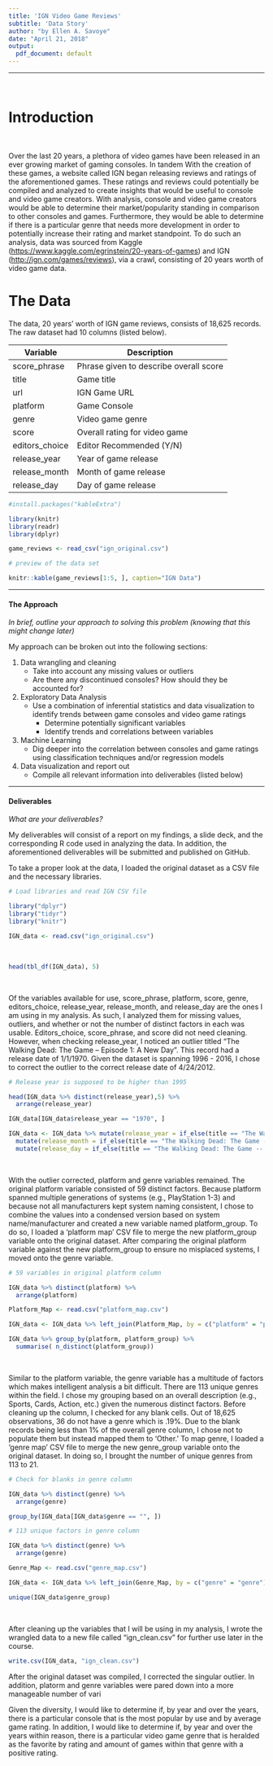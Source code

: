 ```yaml
---
title: 'IGN Video Game Reviews'
subtitle: 'Data Story'
author: "by Ellen A. Savoye"
date: "April 21, 2018"
output:
  pdf_document: default
---
```

***
<br>

# Introduction  

<br>

Over the last 20 years, a plethora of video games have been released in an ever growing market of gaming consoles. In tandem With the creation of these games, a website called IGN began releasing reviews and ratings of the aforementioned games. These ratings and reviews could potentially be compiled and analyzed to create insights that would be useful to console and video game creators. With analysis, console and video game creators would be able to determine their market/popularity standing in comparison to other consoles and games. Furthermore, they would be able to determine if there is a particular genre that needs more development in order to potentially increase their rating and market standpoint. To do such an analysis, data was sourced from Kaggle (<https://www.kaggle.com/egrinstein/20-years-of-games>) and IGN (<http://ign.com/games/reviews>), via a crawl, consisting of 20 years worth of video game data.


# The Data


The data, 20 years' worth of IGN game reviews, consists of 18,625 records. The raw dataset had 10 columns (listed below). 

|Variable|Description|
|----|----|
|score_phrase| Phrase given to describe overall score
|title| Game title 
|url| IGN Game URL
|platform| Game Console
|genre| Video game genre
|score| Overall rating for video game
|editors_choice| Editor Recommended (Y/N) 
|release_year| Year of game release
|release_month| Month of game release
|release_day| Day of game release


```r
#install.packages("kableExtra")

library(knitr)
library(readr)
library(dplyr)

game_reviews <- read_csv("ign_original.csv")

```

```r
# preview of the data set

knitr::kable(game_reviews[1:5, ], caption="IGN Data")

```

***

#### **The Approach**
*In brief, outline your approach to solving this problem (knowing that this might
change later)*

My approach can be broken out into the following sections:

1. Data wrangling and cleaning
    + Take into account any missing values or outliers
    + Are there any discontinued consoles? How should they be accounted for?
2. Exploratory Data Analysis
    + Use a combination of inferential statistics and data visualization to identify trends between game consoles and video game ratings
        + Determine potentially significant variables
        + Identify trends and correlations between variables
3. Machine Learning
    + Dig deeper into the correlation between consoles and game ratings using classification techniques and/or regression models
4. Data visualization and report out
    + Compile all relevant information into deliverables (listed below)
  
***

#### **Deliverables**
*What are your deliverables?*

My deliverables will consist of a report on my findings, a slide deck, and the corresponding R code used in analyzing the data. In addition, the aforementioned deliverables will be submitted and published on GitHub.






 To take a proper look at the data, I loaded the original dataset as a CSV file and the necessary libraries.

```r
# Load libraries and read IGN CSV file

library("dplyr")
library("tidyr")
library("knitr")

IGN_data <- read.csv("ign_original.csv")
```

<br>

```r
head(tbl_df(IGN_data), 5)
```

<br>

Of the variables available for use, score_phrase, platform, score, genre, editors_choice, release_year, release_month, and release_day are the ones I am using in my analysis. As such, I analyzed them for missing values, outliers, and whether or not the number of distinct factors in each was usable. Editors_choice, score_phrase, and score did not need cleaning. However, when checking release_year, I noticed an outlier titled "The Walking Dead: The Game -- Episode 1: A New Day". This record had a release date of 1/1/1970. Given the dataset is spanning 1996 - 2016, I chose to correct the outlier to the correct release date of 4/24/2012.

```r
# Release year is supposed to be higher than 1995

head(IGN_data %>% distinct(release_year),5) %>% 
  arrange(release_year)

IGN_data[IGN_data$release_year == "1970", ]

IGN_data <- IGN_data %>% mutate(release_year = if_else(title == "The Walking Dead: The Game -- Episode 1: A New Day", as.integer(2012), release_year)) %>% 
  mutate(release_month = if_else(title == "The Walking Dead: The Game -- Episode 1: A New Day", as.integer(4), release_month)) %>% 
  mutate(release_day = if_else(title == "The Walking Dead: The Game -- Episode 1: A New Day", as.integer(24), release_day))

```

<br>

With the outlier corrected, platform and genre variables remained. The original platform variable consisted of 59 distinct factors. Because platform spanned multiple generations of systems (e.g., PlayStation 1-3) and because not all manufacturers kept system naming consistent, I chose to combine the values into a condensed version based on system name/manufacturer and created a new variable named platform_group. To do so, I loaded a 'platform map' CSV file to merge the new platform_group variable onto the original dataset. After comparing the original platform variable against the new platform_group to ensure no misplaced systems, I moved onto the genre variable.

```r
# 59 variables in original platform column

IGN_data %>% distinct(platform) %>% 
  arrange(platform)

Platform_Map <- read.csv("platform_map.csv")

IGN_data <- IGN_data %>% left_join(Platform_Map, by = c("platform" = "platform"))
```

```r
IGN_data %>% group_by(platform, platform_group) %>% 
  summarise( n_distinct(platform_group))
```
<br>

Similar to the platform variable, the genre variable has a multitude of factors which makes intelligent analysis a bit difficult. There are 113 unique genres within the field. I chose my grouping based on an overall description (e.g., Sports, Cards, Action, etc.) given the numerous distinct factors. Before cleaning up the column, I checked for any blank cells. Out of 18,625 observations, 36 do not have a genre which is .19%. Due to the blank records being less than 1% of the overall genre column, I chose not to populate them but instead mapped them to 'Other.' To map genre, I loaded a 'genre map' CSV file to merge the new genre_group variable onto the original dataset. In doing so, I brought the number of unique genres from 113 to 21.

```r
# Check for blanks in genre column

IGN_data %>% distinct(genre) %>% 
  arrange(genre)
```

```r
group_by(IGN_data[IGN_data$genre == "", ])
```

```r

# 113 unique factors in genre column 

IGN_data %>% distinct(genre) %>% 
  arrange(genre)

Genre_Map <- read.csv("genre_map.csv")

IGN_data <- IGN_data %>% left_join(Genre_Map, by = c("genre" = "genre"))
```
```r
unique(IGN_data$genre_group)
```
<br>

After cleaning up the variables that I will be using in my analysis, I wrote the wrangled data to a new file called "ign_clean.csv" for further use later in the course.

```r

write.csv(IGN_data, "ign_clean.csv")

```












After the original dataset was compiled, I corrected the singular outlier. In addition, platorm and genre variables were pared down into a more manageable number of vari 


Given the diversity, I would like to determine if, by year and over the years, there is a particular console that is the most popular by use and by average game rating. In addition, I would like to determine if, by year and over the years within reason, there is a particular video game genre that is heralded as the favorite by rating and amount of games within that genre with a positive rating.